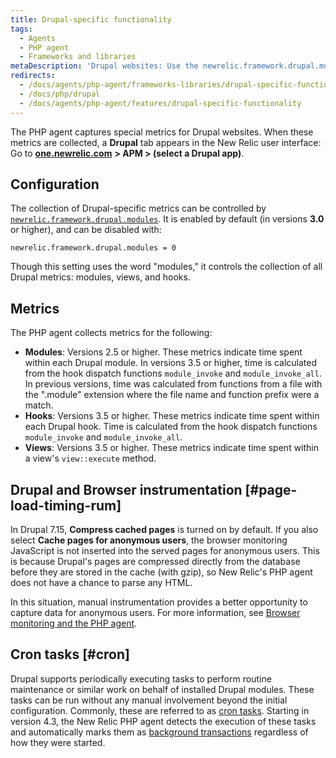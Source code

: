 ```yaml
---
title: Drupal-specific functionality
tags:
  - Agents
  - PHP agent
  - Frameworks and libraries
metaDescription: 'Drupal websites: Use the newrelic.framework.drupal.modules INI setting to capture special metrics for modules, hooks, views, and browser instrumentation.'
redirects:
  - /docs/agents/php-agent/frameworks-libraries/drupal-specific-functionality
  - /docs/php/drupal
  - /docs/agents/php-agent/features/drupal-specific-functionality
---
```


The PHP agent captures special metrics for Drupal websites. When these metrics are collected, a **Drupal** tab appears in the New Relic user interface: Go to [**one.newrelic.com**](http://one.newrelic.com/) **> APM > (select a Drupal app)**.

## Configuration

The collection of Drupal-specific metrics can be controlled by [`newrelic.framework.drupal.modules`](/docs/php/php-agent-phpini-settings#inivar-framework-drupal-modules). It is enabled by default (in versions **3.0** or higher), and can be disabled with:

```
newrelic.framework.drupal.modules = 0
```

Though this setting uses the word "modules," it controls the collection of all Drupal metrics: modules, views, and hooks.

## Metrics

The PHP agent collects metrics for the following:

* **Modules**: Versions 2.5 or higher. These metrics indicate time spent within each Drupal module. In versions 3.5 or higher, time is calculated from the hook dispatch functions `module_invoke` and `module_invoke_all`. In previous versions, time was calculated from functions from a file with the ".module" extension where the file name and function prefix were a match.
* **Hooks**: Versions 3.5 or higher. These metrics indicate time spent within each Drupal hook. Time is calculated from the hook dispatch functions `module_invoke` and `module_invoke_all`.
* **Views**: Versions 3.5 or higher. These metrics indicate time spent within a view's `view::execute` method.

## Drupal and Browser instrumentation [#page-load-timing-rum]

In Drupal 7.15, **Compress cached pages** is turned on by default. If you also select **Cache pages for anonymous users**, the browser monitoring JavaScript is not inserted into the served pages for anonymous users. This is because Drupal's pages are compressed directly from the database before they are stored in the cache (with gzip), so New Relic's PHP agent does not have a chance to parse any HTML.

In this situation, manual instrumentation provides a better opportunity to capture data for anonymous users. For more information, see [Browser monitoring and the PHP agent](/docs/php/page-load-timing-in-php).

## Cron tasks [#cron]

Drupal supports periodically executing tasks to perform routine maintenance or similar work on behalf of installed Drupal modules. These tasks can be run without any manual involvement beyond the initial configuration. Commonly, these are referred to as [cron tasks](https://drupal.org/cron "Link opens in a new window"). Starting in version 4.3, the New Relic PHP agent detects the execution of these tasks and automatically marks them as [background transactions](/docs/features/monitoring-background-processes#ui) regardless of how they were started.
